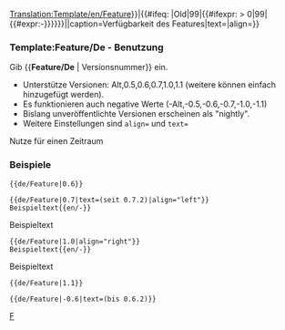 <noinclude>[[Translation:Template/en/Feature]]</noinclude><includeonly>{{en/VersionBox|{{#ifeq: {{{1|}}}|Old|0|{{#ifexpr: {{{1|}}} < 0|0|{{{1|}}}}}}}|{{#ifeq: {{{1|}}}|Old|99|{{#ifexpr: {{{1|}}} > 0|99|{{#expr:-{{{1|}}}}}}}}}||caption=Verfügbarkeit des Features|text={{{text|}}}|align={{{align|}}}}}</includeonly><noinclude>

=== Template:Feature/De - Benutzung ===
Gib <nowiki>{{</nowiki>'''Feature/De'''<nowiki> | Versionsnummer}}</nowiki> ein.
* Unterstütze Versionen: Alt,0.5,0.6,0.7,1.0,1.1 (weitere können einfach hinzugefügt werden).
* Es funktionieren auch negative Werte (-Alt,-0.5,-0.6,-0.7,-1.0,-1.1)
* Bislang unveröffentlichte Versionen erscheinen als "nightly".
* Weitere Einstellungen sind <code>align=</code> und <code>text=</code>
Nutze für einen Zeitraum {{s|Feature Zeitraum/De}}

=== Beispiele ===
<pre>{{de/Feature|0.6}}</pre>
{{de/Feature|0.6}}
<pre>{{de/Feature|0.7|text=(seit 0.7.2)|align="left"}}
Beispieltext{{en/-}}</pre>
{{de/Feature|0.7|text=(seit 0.7.2)|align="left"}}
Beispieltext{{en/-}}
<pre>{{de/Feature|1.0|align="right"}}
Beispieltext{{en/-}}</pre>
{{de/Feature|1.0|align="right"}}
Beispieltext{{en/-}}
<pre>{{de/Feature|1.1}}</pre>
{{de/Feature|1.1}}
<pre>{{de/Feature|-0.6|text=(bis 0.6.2)}}</pre>
{{de/Feature|-0.6|text=(bis 0.6.2)}}

[[Category:de/Vorlagen|F]]
</noinclude>